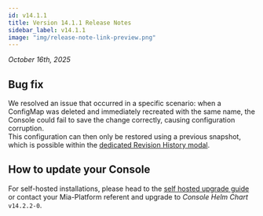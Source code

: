 ```yaml
---
id: v14.1.1
title: Version 14.1.1 Release Notes
sidebar_label: v14.1.1
image: "img/release-note-link-preview.png"
---
```


_October 16th, 2025_

## Bug fix

We resolved an issue that occurred in a specific scenario: when a ConfigMap was deleted and immediately recreated with the same name, the Console could fail to save the change correctly, causing configuration corruption.  
This configuration can then only be restored using a previous snapshot, which is possible within the [dedicated Revision History modal](/products/console/set-up-infrastructure/revisions-and-versions#revision-history.md).

## How to update your Console

For self-hosted installations, please head to the [self hosted upgrade guide](/infrastructure/self-hosted/installation-chart/100_how-to-upgrade.md) or contact your Mia-Platform referent and upgrade to _Console Helm Chart_ `v14.2.2-0`.
